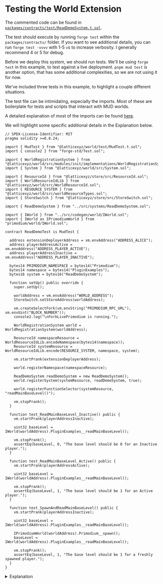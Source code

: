 # Testing the World Extension

The commented code can be found in [`packages/contracts/test/ReadDemoSystem.t.sol`](https://github.com/primodiumxyz/developer/tree/main/examples/ReadDemo/packages/contracts/test/ReadDemoSystem.t.sol).

The test should execute by running `forge test` within the `packages/contracts/` folder. If you want to see additional details, you can run `forge test -vvvv` with 1-5 `v`s to increase verbosity. I generally recommend 4 or 5 for debug.

Before we deploy this system, we should run tests. We'll be using `forge test` in this example, to test against a live deployment. `pnpm mud test` is another option, that has some additional complexities, so we are not using it for now.

We've included three tests in this example, to highlight a couple different situations.

The test file can be intimidating, especially the imports. Most of these are boilerplate for tests and scripts that interact with MUD worlds.

A detailed explanation of most of the imports can be found [here](https://mud.dev/guides/extending-a-world#deploy-to-the-blockchain).

We will highlight some specific additional details in the Explanation below.

```solidity filename="examples/ReadDemo/packages/contracts/test/ReadDemoSystem.t.sol" showLineNumbers
// SPDX-License-Identifier: MIT
pragma solidity >=0.8.24;

import { MudTest } from "@latticexyz/world/test/MudTest.t.sol";
import { console2 } from "forge-std/Test.sol";

import { WorldRegistrationSystem } from "@latticexyz/world/src/modules/init/implementations/WorldRegistrationSystem.sol";
import { System } from "@latticexyz/world/src/System.sol";

import { ResourceId } from "@latticexyz/store/src/ResourceId.sol";
import { WorldResourceIdLib } from "@latticexyz/world/src/WorldResourceId.sol";
import { RESOURCE_SYSTEM } from "@latticexyz/world/src/worldResourceTypes.sol";
import { StoreSwitch } from "@latticexyz/store/src/StoreSwitch.sol";

import { ReadDemoSystem } from "../src/systems/ReadDemoSystem.sol";

import { IWorld } from "../src/codegen/world/IWorld.sol";
import { IWorld as IPrimodiumWorld } from "primodium/world/IWorld.sol";

contract ReadDemoTest is MudTest {

  address extensionDeployerAddress = vm.envAddress("ADDRESS_ALICE");
  address playerAddressActive = vm.envAddress("ADDRESS_PLAYER_ACTIVE");
  address playerAddressInactive = vm.envAddress("ADDRESS_PLAYER_INACTIVE");

  bytes14 PRIMODIUM_NAMESPACE = bytes14("Primodium");
  bytes14 namespace = bytes14("PluginExamples");
  bytes16 system = bytes16("ReadDemoSystem");

  function setUp() public override {
    super.setUp();

    worldAddress = vm.envAddress("WORLD_ADDRESS");
    StoreSwitch.setStoreAddress(worldAddress);

    vm.createSelectFork(vm.envString("PRIMODIUM_RPC_URL"), vm.envUint("BLOCK_NUMBER"));
    console2.log("\nForkLivePrimodium is running.");

    WorldRegistrationSystem world = WorldRegistrationSystem(worldAddress);

    ResourceId namespaceResource = WorldResourceIdLib.encodeNamespace(bytes14(namespace));
    ResourceId systemResource = WorldResourceIdLib.encode(RESOURCE_SYSTEM, namespace, system);

    vm.startPrank(extensionDeployerAddress);

    world.registerNamespace(namespaceResource);

    ReadDemoSystem readDemoSystem = new ReadDemoSystem();
    world.registerSystem(systemResource, readDemoSystem, true);

    world.registerFunctionSelector(systemResource, "readMainBaseLevel()");

    vm.stopPrank();
  }

  function test_ReadMainBaseLevel_Inactive() public {
    vm.startPrank(playerAddressInactive);

    uint32 baseLevel = IWorld(worldAddress).PluginExamples__readMainBaseLevel();

    vm.stopPrank();
    assertEq(baseLevel, 0, "The base level should be 0 for an Inactive player.");
  }

  function test_ReadMainBaseLevel_Active() public {
    vm.startPrank(playerAddressActive);

    uint32 baseLevel = IWorld(worldAddress).PluginExamples__readMainBaseLevel();

    vm.stopPrank();
    assertEq(baseLevel, 1, "The base level should be 1 for an Active player.");
  }

  function test_SpawnAndReadMainBaseLevel() public {
    vm.startPrank(playerAddressInactive);

    uint32 baseLevel = IWorld(worldAddress).PluginExamples__readMainBaseLevel();

    IPrimodiumWorld(worldAddress).Primodium__spawn();
    baseLevel = IWorld(worldAddress).PluginExamples__readMainBaseLevel();

    vm.stopPrank();
    assertEq(baseLevel, 1, "The base level should be 1 for a freshly spawned player.");
  }
}
```

<details>
<summary>Explanation</summary>

```solidity
import { ReadDemoSystem } from "../src/systems/ReadDemoSystem.sol";
```

We need to import our `System` to use it.

```solidity
import { IWorld } from "../src/codegen/world/IWorld.sol";
import { IWorld as IPrimodiumWorld } from "primodium/world/IWorld.sol";
```

We need the import specific features and types to our World Extension. These are found in `../src/codegen/`. We also need to specific features of the Primodium world.

```solidity
contract ReadDemoTest is MudTest {
```

We will be using the `MudTest` library, which extends the standard forge `Test` with some additional supporting functionality.

```solidity
address extensionDeployerAddress = vm.envAddress("ADDRESS_ALICE");
address playerAddressActive = vm.envAddress("ADDRESS_PLAYER_ACTIVE");
address playerAddressInactive = vm.envAddress("ADDRESS_PLAYER_INACTIVE");
```

Foundry Cheatcodes allows us quick access to `.env` parameters using `vm.envAddress`, `vm.Uint`, etc. https://book.getfoundry.sh/cheatcodes/external

```solidity
function setUp() public override {
  super.setUp();
```

We need some of the background setUp that occurs in MudTest.

```solidity
vm.createSelectFork(
  vm.envString("PRIMODIUM_RPC_URL"),
  vm.envUint("BLOCK_NUMBER")
);
```

For these tests, we create a local temporary copy of the live Primodium blockchain, at a specific block number. Changes to this blockchain are not sent back to the real one, so we can do thorough testing without danger of unintended consequences.

```solidity
WorldRegistrationSystem world = WorldRegistrationSystem(worldAddress);
```

This is our primary interface to Primodium world for the duration of the test.

```solidity
ResourceId namespaceResource = WorldResourceIdLib.encodeNamespace(bytes14(namespace));
ResourceId systemResource = WorldResourceIdLib.encode(RESOURCE_SYSTEM, namespace, system);
```

`ResourceId`s are type wrapped `bytes32`s. They are the primary type we use to access most game data.

`encodeNamespace()` and `encode()` handle the messy bitshifting into appropriate `ResourceId` formats for interfacing with `Table`s and `Systems`s.

```solidity
world.registerSystem(systemResource, readDemoSystem, true);
```

This line associates the derived `ResourceId` to a `System` address, and sets access permissions. https://mud.dev/world/reference/world-external#registersystem

```solidity
world.registerFunctionSelector(systemResource, "readMainBaseLevel()");
```

The `System` may be registered, but we also need to tell the `World` what functions are provided by the `System`. This handles that. The function text is a function signature, and needs to include all the input parameters, e.g. `"transfer(address,uint256)"`. No spaces.

</details>
